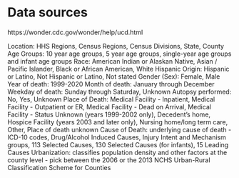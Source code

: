 # Data sources

https://wonder.cdc.gov/wonder/help/ucd.html

Location: HHS Regions, Census Regions, Census Divisions, State, County
Age Groups: 10 year age groups, 5 year age groups, single-year age groups and infant age groups
Race: American Indian or Alaskan Native, Asian / Pacific Islander, Black or African American, White
Hispanic Origin: Hispanic or Latino, Not Hispanic or Latino, Not stated
Gender (Sex): Female, Male
Year of death: 1999-2020
Month of death: January through December
Weekday of death: Sunday through Saturday, Unknown
Autopsy performed: No, Yes, Unknown
Place of Death: Medical Facility - Inpatient, Medical Facility - Outpatient or ER, Medical Facility - Dead on Arrival, Medical Facility - Status Unknown (years 1999-2002 only), Decedent's home, Hospice Facility (years 2003 and later only), Nursing home/long term care, Other, Place of death unknown
Cause of Death: underlying cause of death - ICD-10 codes, Drug/Alcohol Induced Causes, Injury Intent and Mechanism groups, 113 Selected Causes, 130 Selected Causes (for infants), 15 Leading Causes
Urbanization: classifies population density and other factors at the county level - pick between the 2006 or the 2013 NCHS Urban-Rural Classification Scheme for Counties
